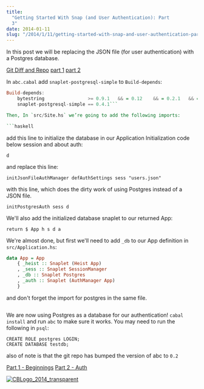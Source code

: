 ```yaml
---
title:
  "Getting Started With Snap (and User Authentication): Part
  3"
date: 2014-01-11
slug: "/2014/1/11/getting-started-with-snap-and-user-authentication-part-3/"
---
```


In this post we will be replacing the JSON file (for user
authentication) with a Postgres database.

[Git Diff and Repo](https://github.com/ChristopherBiscardi/Getting-Started-with-Snap-and-User-Authentication/commit/72a77abac5d46554e659ddeef0a1abf7074a5c6f)
[part 1](http://www.christopherbiscardi.com/2014/01/07/getting-started-with-snap-and-user-authentication-part-1/)
[part 2](http://www.christopherbiscardi.com/2014/01/10/getting-started-with-snap-and-user-authentication-part-2/)

In `abc.cabal` add `snaplet-postgresql-simple` to
`Build-depends`:

````haskell
Build-depends:
    bytestring                >= 0.9.1   && = 0.12    && = 0.2.1   && = 2       && = 0.11    && = 0.9     && = 0.9     && = 0.9     && = 0.11    && = 1.1     && = 0.1,
    snaplet-postgresql-simple == 0.4.1```

Then, In `src/Site.hs` we’re going to add the following imports:

```haskell
````

add this line to initialize the database in our Application
Initialization code below session and about auth:

```
d
```

and replace this line:

```
initJsonFileAuthManager defAuthSettings sess "users.json"
```

with this line, which does the dirty work of using Postgres
instead of a JSON file.

```
initPostgresAuth sess d
```

We'll also add the initialized database snaplet to our
returned App:

```
return $ App h s d a
```

We're almost done, but first we'll need to add `_db` to our
App definition in `src/Application.hs`:

```haskell
data App = App
    { _heist :: Snaplet (Heist App)
    , _sess :: Snaplet SessionManager
    , _db :: Snaplet Postgres
    , _auth :: Snaplet (AuthManager App)
    }
```

and don't forget the import for postgres in the same file.

```
```

We are now using Postgres as a database for our
authentication! `cabal install` and run `abc` to make sure
it works. You may need to run the following in `psql`:

```psql
CREATE ROLE postgres LOGIN;
CREATE DATABASE testdb;
```

also of note is that the git repo has bumped the version of
abc to `0.2`

[Part 1 - Beginnings](http://www.christopherbiscardi.com/2014/01/07/getting-started-with-snap-and-user-authentication-part-1/)
[Part 2 - Auth](http://www.christopherbiscardi.com/2014/01/10/getting-started-with-snap-and-user-authentication-part-2/)

[![CBLogo_2014_transparent](http://res.cloudinary.com/diqzbm8lz/image/upload/h_300,w_300/v1428611521/CBLogo_2014_transparent_swcmig.png)](http://res.cloudinary.com/diqzbm8lz/image/upload/v1428611521/CBLogo_2014_transparent_swcmig.png)
